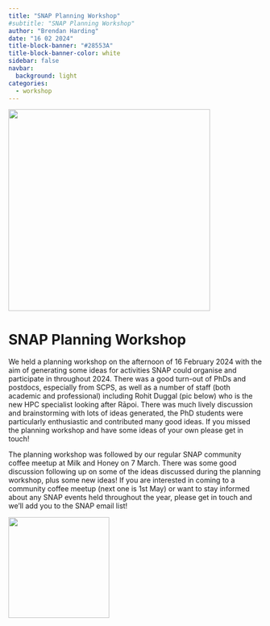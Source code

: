 ```yaml
---
title: "SNAP Planning Workshop"
#subtitle: "SNAP Planning Workshop"
author: "Brendan Harding"
date: "16 02 2024"
title-block-banner: "#28553A"
title-block-banner-color: white
sidebar: false
navbar:
  background: light
categories:
  - workshop
---
```

<style>
.quarto-title > h1.title, p.subtitle {
  padding-left: 190px; # prevent long titles (and subtitles) from overlapping logo
}
.quarto-categories {
  padding-left: 110px; # (mostly) prevent categories from overlapping the logo
}
</style>

![](PadletScreenshot.png){height=400 fig-align="center"}

<h1>SNAP Planning Workshop</h1>

We held a planning workshop on the afternoon of 16 February 2024 with the aim of generating some ideas for activities SNAP could organise and participate in throughout 2024.
There was a good turn-out of PhDs and postdocs, especially from SCPS, as well as a number of staff (both academic and professional) including Rohit Duggal (pic below) who is the new HPC specialist looking after Rāpoi.
There was much lively discussion and brainstorming with lots of ideas generated, the PhD students were particularly enthusiastic and contributed many good ideas.
If you missed the planning workshop and have some ideas of your own please get in touch!

The planning workshop was followed by our regular SNAP community coffee meetup at Milk and Honey on 7 March.
There was some good discussion following up on some of the ideas discussed during the planning workshop, plus some new ideas!
If you are interested in coming to a community coffee meetup (next one is 1st May) or want to stay informed about any SNAP events held throughout the year, please get in touch and we'll add you to the SNAP email list!
 
[![](RohitDuggalProfile.jpg){height=200 fig-align="center"}](https://vuw-research-computing.github.io/raapoi-docs/support/)
